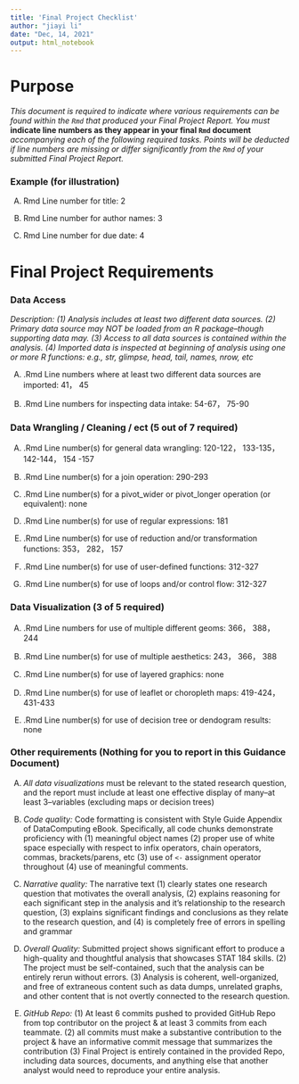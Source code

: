 ```yaml
---
title: 'Final Project Checklist'
author: "jiayi li"
date: "Dec, 14, 2021"
output: html_notebook
---
```


# Purpose

*This document is required to indicate where various requirements can be found within the `Rmd` that produced your Final Project Report.  You must* **indicate line numbers as they appear in your final `Rmd` document** *accompanying each of the following required tasks. Points will be deducted if line numbers are missing or differ significantly from the `Rmd` of your submitted Final Project Report.*  

### Example (for illustration) 

(A) Rmd Line number for title: 2

(B) Rmd Line number for author names: 3

(C) Rmd Line number for due date: 4

# Final Project Requirements


### Data Access

*Description: (1) Analysis includes at least two different data sources. (2) Primary data source may NOT be loaded from an R package--though supporting data may. (3) Access to all data sources is contained within the analysis. (4) Imported data is inspected at beginning of analysis using one or more R functions: e.g., str, glimpse, head, tail, names, nrow, etc*

(A) .Rmd Line numbers where at least two different data sources are imported:  41， 45

(B) .Rmd Line numbers for inspecting data intake:  54-67， 75-90

### Data Wrangling / Cleaning / ect (5 out of 7 required)


(A) .Rmd Line number(s) for general data wrangling: 120-122， 133-135， 142-144， 154 -157

(B) .Rmd Line number(s) for a join operation: 290-293

(C) .Rmd Line number(s) for a pivot_wider or pivot_longer operation (or equivalent): none

(D) .Rmd Line number(s) for use of regular expressions: 181

(E) .Rmd Line number(s) for use of reduction and/or transformation functions: 353， 282， 157

(F) .Rmd Line number(s) for use of user-defined functions: 312-327

(G) .Rmd Line number(s) for use of loops and/or control flow: 312-327




### Data Visualization (3 of 5 required)


(A) .Rmd Line numbers for use of multiple different geoms:  366， 388， 244

(B) .Rmd Line number(s) for use of multiple aesthetics:  243， 366， 388

(C) .Rmd Line number(s) for use of layered graphics:  none

(D) .Rmd Line number(s) for use of leaflet or choropleth maps:  419-424， 431-433

(E) .Rmd Line number(s) for use of decision tree or dendogram results: none



### Other requirements (Nothing for you to report in this Guidance Document)

(A) *All data visualizations* must be relevant to the stated research question, and the report must include at least one effective display of many--at least 3--variables (excluding maps or decision trees)

(B) *Code quality:* Code formatting is consistent with Style Guide Appendix of DataComputing eBook. Specifically, all code chunks demonstrate proficiency with (1) meaningful object names (2) proper use of white space especially with respect to infix operators, chain operators, commas, brackets/parens, etc (3) use of `<-` assignment operator throughout (4) use of meaningful comments.

(C) *Narrative quality:* The narrative text (1) clearly states one research question that motivates the overall analysis, (2) explains reasoning for each significant step in the analysis and it's relationship to the research question, (3) explains significant findings and conclusions as they relate to the research question, and (4) is completely free of errors in spelling and grammar

(D) *Overall Quality:* Submitted project shows significant effort to produce a high-quality and thoughtful analysis that showcases STAT 184 skills. (2) The project must be self-contained, such that the analysis can be entirely rerun without errors. (3) Analysis is coherent, well-organized, and free of extraneous content such as data dumps, unrelated graphs, and other content that is not overtly connected to the research question.

(E) *GitHub Repo:* (1) At least 6 commits pushed to provided GitHub Repo from top contributor on the project & at least 3 commits from each teammate.  (2) all commits must make a substantive contribution to the project & have an informative commit message that summarizes the contribution (3) Final Project is entirely contained in the provided Repo, including data sources, documents, and anything else that another analyst would need to reproduce your entire analysis.


